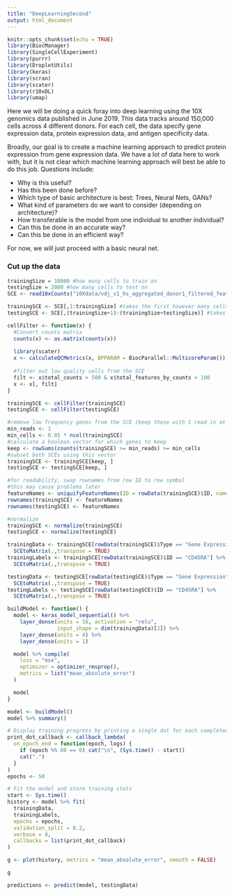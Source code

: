 ```yaml
---
title: "DeepLearningSecond"
output: html_document
---
```


```r
knitr::opts_chunk$set(echo = TRUE)
library(BiocManager)
library(SingleCellExperiment)
library(purrr)
library(DropletUtils)
library(keras)
library(scran)
library(scater)
library(r10xDL)
library(umap)
```

Here we will be doing a quick foray into deep learning using the 10X genomics data published in June 2019. This data tracks around 150,000 cells across 4 different donors. For each cell, the data specify gene expression data, protein expression data, and antigen specificity data.

Broadly, our goal is to create a machine learning approach to predict protein expression from gene expression data. We have a lot of data here to work with, but it is not clear which machine learning approach will best be able to do this job. Questions include:

* Why is this useful?
* Has this been done before?
* Which type of basic architecture is best: Trees, Neural Nets, GANs?
* What kind of parameters do we want to consider (depending on architecture)?
* How transferable is the model from one individual to another individual?
* Can this be done in an accurate way?
* Can this be done in an efficient way?

For now, we will just proceed with a basic neural net.

### Cut up the data
```r
trainingSize = 10000 #how many cells to train on
testingSize = 2000 #how many cells to test on
SCE <- read10xCounts("10Xdata/vdj_v1_hs_aggregated_donor1_filtered_feature_bc_matrix.h5") ##55206 cells

trainingSCE <- SCE[,1:trainingSize] #takes the first however many cells as training data
testingSCE <- SCE[,(trainingSize+1):(trainingSize+testingSize)] #takes the next however many cells as testing data

```

```r
cellFilter <- function(x) {
  #Convert counts matrix
  counts(x) <- as.matrix(counts(x))
  
  library(scater)
  x <- calculateQCMetrics(x, BPPARAM = BiocParallel::MulticoreParam())
  
  #filter out low quality cells from the SCE
  filt <- x$total_counts > 500 & x$total_features_by_counts > 100
  x <- x[, filt]
}

trainingSCE <- cellFilter(trainingSCE)
testingSCE <- cellFilter(testingSCE)

#remove low frequency genes from the SCE (keep those with 1 read in at least 5% of cells)
min_reads <- 1
min_cells <- 0.05 * ncol(trainingSCE) 
#calculate a boolean vector for which genes to keep
keep <- rowSums(counts(trainingSCE) >= min_reads) >= min_cells
#subset both SCEs using this vector
trainingSCE <- trainingSCE[keep, ]
testingSCE <- testingSCE[keep, ]

#for readability, swap rownames from row ID to row symbol
#this may cause problems later
featureNames <- uniquifyFeatureNames(ID = rowData(trainingSCE)$ID, names = rowData(trainingSCE)$Symbol)
rownames(trainingSCE) <- featureNames
rownames(testingSCE) <- featureNames

#normalize
trainingSCE <- normalize(trainingSCE)
testingSCE <- normalize(testingSCE)
```

```r
trainingData <- trainingSCE[rowData(trainingSCE)$Type == "Gene Expression"] %>%
  SCEtoMatrix(.,transpose = TRUE)
trainingLabels <- trainingSCE[rowData(trainingSCE)$ID == "CD45RA"] %>%
  SCEtoMatrix(.,transpose = TRUE)

testingData <- testingSCE[rowData(testingSCE)$Type == "Gene Expression"] %>%
  SCEtoMatrix(.,transpose = TRUE)
testingLabels <- testingSCE[rowData(testingSCE)$ID == "CD45RA"] %>%
  SCEtoMatrix(.,transpose = TRUE)
```

```r
buildModel <- function() {
  model <- keras_model_sequential() %>%
    layer_dense(units = 16, activation = "relu",
                input_shape = dim(trainingData)[2]) %>%
    layer_dense(units = 4) %>%
    layer_dense(units = 1)

  model %>% compile(
    loss = "mse",
    optimizer = optimizer_rmsprop(),
    metrics = list("mean_absolute_error")
  )

  model
}

model <- buildModel()
model %>% summary()

# Display training progress by printing a single dot for each completed epoch.
print_dot_callback <- callback_lambda(
  on_epoch_end = function(epoch, logs) {
    if (epoch %% 80 == 0) cat("\n", (Sys.time() - start))
    cat(".")
  }
)    
epochs <- 50
```

```r
# Fit the model and store training stats
start <- Sys.time()
history <- model %>% fit(
  trainingData,
  trainingLabels,
  epochs = epochs,
  validation_split = 0.2,
  verbose = 0,
  callbacks = list(print_dot_callback)
)

g <- plot(history, metrics = "mean_absolute_error", smooth = FALSE)
```

```r
g
```



```r
predictions <- predict(model, testingData)
```




